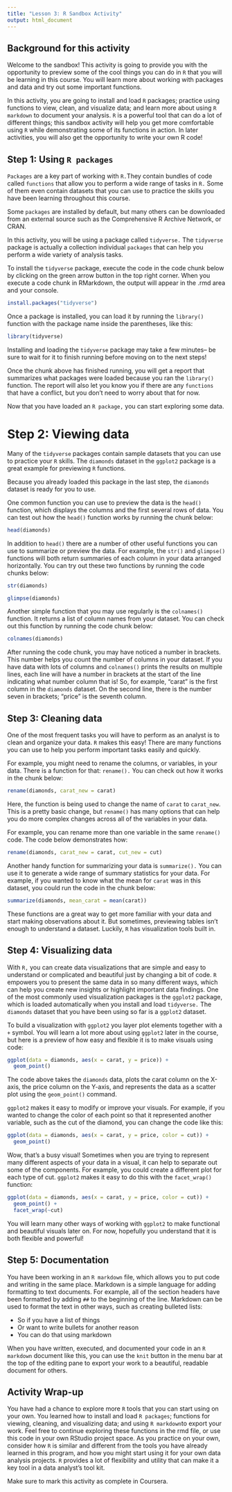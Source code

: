 ```yaml
---
title: "Lesson 3: R Sandbox Activity"
output: html_document
---
```


## Background for this activity

Welcome to the sandbox! This activity is going to provide you with the opportunity to preview some of the cool things you can do in `R` that you will be learning in this course. You will learn more about working with packages and data and try out some important functions.

In this activity, you are going to install and load `R` packages; practice using functions to view, clean, and visualize data; and learn more about using `R markdown` to document your analysis. `R` is a powerful tool that can do a lot of different things; this sandbox activity will help you get more comfortable using `R` while demonstrating some of its functions in action. In later activities, you will also get the opportunity to write your own R code!

## Step 1: Using `R packages`

`Packages` are a key part of working with `R.`They contain bundles of code called `functions` that allow you to perform a wide range of tasks in `R.` Some of them even contain datasets that you can use to practice the skills you have been learning throughout this course.

Some `packages` are installed by default, but many others can be downloaded from an external source such as the Comprehensive R Archive Network, or CRAN.

In this activity, you will be using a package called `tidyverse.` The `tidyverse` package is actually a collection individual `packages` that can help you perform a wide variety of analysis tasks.

To install the `tidyverse` package, execute the code in the code chunk below by clicking on the green arrow button in the top right corner. When you execute a code chunk in RMarkdown, the output will appear in the .rmd area and your console.

```r
install.packages("tidyverse")
```

Once a package is installed, you can load it by running the `library()` function with the package name inside the parentheses, like this:

```r
library(tidyverse)
```

Installing and loading the `tidyverse` package may take a few minutes-- be sure to wait for it to finish running before moving on to the next steps!

Once the chunk above has finished running, you will get a report that summarizes what packages were loaded because you ran the `library()` function. The report will also let you know you if there are any `functions` that have a conflict, but you don't need to worry about that for now.

Now that you have loaded an `R package,` you can start exploring some data.

# Step 2: Viewing data

Many of the `tidyverse` packages contain sample datasets that you can use to practice your `R` skills. The `diamonds` dataset in the `ggplot2` package is a great example for previewing `R` functions.

Because you already loaded this package in the last step, the `diamonds` dataset is ready for you to use.

One common function you can use to preview the data is the `head()` function, which displays the columns and the first several rows of data. You can test out how the `head()` function works by running the chunk below:

```r
head(diamonds)
```

In addition to `head()` there are a number of other useful functions you can use to summarize or preview the data. For example, the `str()` and `glimpse()` functions will both return summaries of each column in your data arranged horizontally. You can try out these two functions by running the code chunks below:

```r
str(diamonds)
```

```r
glimpse(diamonds)
```

Another simple function that you may use regularly is the `colnames()` function. It returns a list of column names from your dataset. You can check out this function by running the code chunk below:

```r
colnames(diamonds)
```

After running the code chunk, you may have noticed a number in brackets. This number helps you count the number of columns in your dataset. If you have data with lots of columns and `colnames()` prints the results on multiple lines, each line will have a number in brackets at the start of the line indicating what number column that is! So, for example, "carat" is the first column in the `diamonds` dataset. On the second line, there is the number seven in brackets; "price" is the seventh column.

## Step 3: Cleaning data

One of the most frequent tasks you will have to perform as an analyst is to clean and organize your data. `R` makes this easy! There are many functions you can use to help you perform important tasks easily and quickly.

For example, you might need to rename the columns, or variables, in your data. There is a function for that: `rename().` You can check out how it works in the chunk below:

```r
rename(diamonds, carat_new = carat)
```

Here, the function is being used to change the name of `carat` to `carat_new`. This is a pretty basic change, but `rename()` has many options that can help you do more complex changes across all of the variables in your data.

For example, you can rename more than one variable in the same `rename()` code. The code below demonstrates how:

```r
rename(diamonds, carat_new = carat, cut_new = cut)
```

Another handy function for summarizing your data is `summarize().` You can use it to generate a wide range of summary statistics for your data. For example, if you wanted to know what the mean for `carat` was in this dataset, you could run the code in the chunk below:

```r
summarize(diamonds, mean_carat = mean(carat))
```

These functions are a great way to get more familiar with your data and start making observations about it. But sometimes, previewing tables isn't enough to understand a dataset. Luckily, `R` has visualization tools built in.

## Step 4: Visualizing data

With `R,` you can create data visualizations that are simple and easy to understand or complicated and beautiful just by changing a bit of code. `R` empowers you to present the same data in so many different ways, which can help you create new insights or highlight important data findings. One of the most commonly used visualization packages is the `ggplot2` package, which is loaded automatically when you install and load `tidyverse.` The `diamonds` dataset that you have been using so far is a `ggplot2` dataset.

To build a visualization with `ggplot2` you layer plot elements together with a `+` symbol. You will learn a lot more about using `ggplot2` later in the course, but here is a preview of how easy and flexible it is to make visuals using code:

```r
ggplot(data = diamonds, aes(x = carat, y = price)) +
  geom_point()
```

The code above takes the `diamonds` data, plots the carat column on the X-axis, the price column on the Y-axis, and represents the data as a scatter plot using the `geom_point()` command.

`ggplot2` makes it easy to modify or improve your visuals. For example, if you wanted to change the color of each point so that it represented another variable, such as the cut of the diamond, you can change the code like this:

```r
ggplot(data = diamonds, aes(x = carat, y = price, color = cut)) +
  geom_point()
```

Wow, that's a busy visual! Sometimes when you are trying to represent many different aspects of your data in a visual, it can help to separate out some of the components. For example, you could create a different plot for each type of cut. `ggplot2` makes it easy to do this with the `facet_wrap()` function:

```r
ggplot(data = diamonds, aes(x = carat, y = price, color = cut)) +
  geom_point() +
  facet_wrap(~cut)
```

You will learn many other ways of working with `ggplot2` to make functional and beautiful visuals later on. For now, hopefully you understand that it is both flexible and powerful!

## Step 5: Documentation

You have been working in an `R markdown` file, which allows you to put code and writing in the same place. Markdown is a simple language for adding formatting to text documents. For example, all of the section headers have been formatted by adding `##` to the beginning of the line. Markdown can be used to format the text in other ways, such as creating bulleted lists:

-   So if you have a list of things
-   Or want to write bullets for another reason
-   You can do that using markdown

When you have written, executed, and documented your code in an `R markdown` document like this, you can use the `knit` button in the menu bar at the top of the editing pane to export your work to a beautiful, readable document for others.

## Activity Wrap-up

You have had a chance to explore more `R` tools that you can start using on your own. You learned how to install and load `R packages`; functions for viewing, cleaning, and visualizing data; and using `R markdown`to export your work. Feel free to continue exploring these functions in the rmd file, or use this code in your own RStudio project space. As you practice on your own, consider how `R` is similar and different from the tools you have already learned in this program, and how you might start using it for your own data analysis projects. `R` provides a lot of flexibility and utility that can make it a key tool in a data analyst's tool kit.

Make sure to mark this activity as complete in Coursera.
